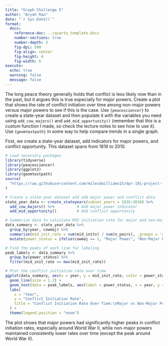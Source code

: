 ```yaml
---
title: "Graph Challenge 5"
author: "Aryah Rao"
date: "`r Sys.Date()`"
format: 
  docx:
    reference-doc: ../quarto_template.docx
    number-sections: true
    number-depth: 3
    fig-dpi: 500
    fig-align: center
    fig-height: 4
    fig-width: 6
execute: 
  echo: true
  warning: false
  message: false
---
```


The long peace theory generally holds that conflict is less likely now than in the past, but it argues this is true especially for major powers. Create a plot that shows the rate of conflict initiation over time among non-major powers versus major powers to see if this is the case. Use `{peacesciencer}` to create a state-year dataset and then populate it with the variables you need using `add_cow_majors()` and `add_mid_opportunity()` (remember that this is a custom function I made, so check the lecture notes to see how to use it). Use `{geomtextpath}` in some way to help compare trends in a single graph.

First, we create a state-year dataset, add indicators for major powers, and conflict opportunity. This dataset spans from 1816 to 2010.

```r
# Load necessary packages
library(tidyverse)
library(peacesciencer)
library(ggplot2)
library(geomtextpath)
source(
  "https://raw.githubusercontent.com/milesdwilliams15/dpr-101-project-files/refs/heads/main/_helper_functions/add_opportunity.R"
)

# Create a state-year dataset and add major power and conflict data
state_year_data <- create_stateyears(subset_years = 1816:2010) %>%
  add_cow_majors() %>%          # Add major power indicator
  add_mid_opportunity()         # Add conflict opportunity

# Summarize data to calculate MID initiation rate for major and non-major powers
data_summary <- state_year_data %>%
  group_by(year, cowmaj) %>%
  summarize(mid_init_rate = sum(mid_inits) / sum(n_pairs), .groups = 'drop') %>%
  mutate(power_status = ifelse(cowmaj == 1, "Major Power", "Non-Major Power"))
```

```r
# Find the peaks of each line for labeling
peak_labels <- data_summary %>%
  group_by(power_status) %>%
  filter(mid_init_rate == max(mid_init_rate))

# Plot the conflict initiation rate over time
ggplot(data_summary, aes(x = year, y = mid_init_rate, color = power_status)) +
  geom_line(size = 1.2) +
  geom_text(data = peak_labels, aes(label = power_status, x = year, y = mid_init_rate), hjust = -0.1) +
  labs(
    x = "Year",
    y = "Conflict Initiation Rate",
    title = "Conflict Initiation Rate Over Time:\nMajor vs Non-Major Powers"
  ) +
  theme(legend.position = "none")
```

The plot shows that major powers had significantly higher peaks in conflict initiation rates, especially around World War II, while non-major powers maintained consistently lower rates over time (except the peak around World War II).
